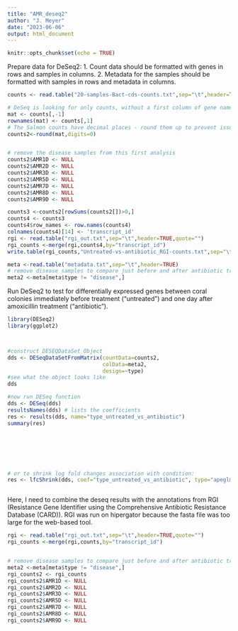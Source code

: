 ```yaml
---
title: "AMR_deseq2"
author: "J. Meyer"
date: "2023-06-06"
output: html_document
---
```


```r
knitr::opts_chunk$set(echo = TRUE)
```

Prepare data for DeSeq2: 1. Count data should be formatted with genes in rows and samples in columns. 2. Metadata for the samples should be formatted with samples in rows and metadata in columns.


```r

counts <- read.table("20-samples-Bact-cds-counts.txt",sep="\t",header=TRUE)

# DeSeq is looking for only counts, without a first column of gene names, make the gene names row names.
mat <- counts[,-1]
rownames(mat) <- counts[,1]
# The Salmon counts have decimal places - round them up to prevent issues in deseq
counts2<-round(mat,digits=0)


# remove the disease samples from this first analysis
counts2$AMR1D <- NULL
counts2$AMR2D <- NULL
counts2$AMR3D <- NULL
counts2$AMR5D <- NULL
counts2$AMR7D <- NULL
counts2$AMR8D <- NULL
counts2$AMR9D <- NULL

counts3 <-counts2[rowSums(counts2[])>0,]
counts4 <- counts3
counts4$row_names <- row.names(counts4)
colnames(counts4)[14] <- 'transcript_id'
rgi <- read.table("rgi_out.txt",sep="\t",header=TRUE,quote="")
rgi_counts <-merge(rgi,counts4,by="transcript_id")
write.table(rgi_counts,"Untreated-vs-antibiotic_RGI-counts.txt",sep="\t",col.names=NA)

meta <-read.table("metadata.txt",sep="\t",header=TRUE)
# remove disease samples to compare just before and after antibiotic treatment
meta2 <-meta[meta$type != "disease",]

```


Run DeSeq2 to test for differentially expressed genes between coral colonies immediately before treatment ("untreated") and one day after amoxicillin treatment ("antibiotic").


```r
library(DESeq2)
library(ggplot2)



#construct DESEQDataSet Object
dds <- DESeqDataSetFromMatrix(countData=counts2, 
                              colData=meta2, 
                              design=~type)
#see what the object looks like
dds

#now run DESeq function
dds <- DESeq(dds)
resultsNames(dds) # lists the coefficients
res <- results(dds, name="type_untreated_vs_antibiotic")
summary(res)







# or to shrink log fold changes association with condition:
res <- lfcShrink(dds, coef="type_untreated_vs_antibiotic", type="apeglm")



```


Here, I need to combine the deseq results with the annotations from RGI (Resistance Gene Identifier using the Comprehensive Antibiotic Resistance Database (CARD)). RGI was run on hipergator because the fasta file was too large for the web-based tool. 


```r


rgi <- read.table("rgi_out.txt",sep="\t",header=TRUE,quote="")
rgi_counts <-merge(rgi,counts,by="transcript_id")


# remove disease samples to compare just before and after antibiotic treatment
meta2 <-meta[meta$type != "disease",]
rgi_counts2 <- rgi_counts
rgi_counts2$AMR1D <- NULL
rgi_counts2$AMR2D <- NULL
rgi_counts2$AMR3D <- NULL
rgi_counts2$AMR5D <- NULL
rgi_counts2$AMR7D <- NULL
rgi_counts2$AMR8D <- NULL
rgi_counts2$AMR9D <- NULL




```


